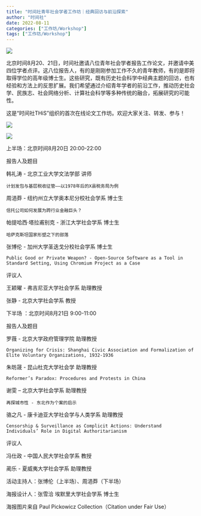 ```yaml
---
title: "时间社青年社会学者工作坊｜经典回访与前沿探索"
author: "时间社"
date: 2022-08-11
categories: ["工作坊/Workshop"]
tags: ["工作坊/Workshop"]
---
```


![](/img/logo.png)

北京时间8月20、21日，时间社邀请八位青年社会学者报告工作论文，并邀请中美四位学者点评。这八位报告人，有的是刚刚参加工作不久的青年教师，有的是即将取得学位的高年级博士生。这些研究，既有历史社会科学中经典主题的回访，也有经验和方法上的反思扩展。我们希望通过介绍青年学者的前沿工作，推动历史社会学、民族志、社会网络分析、计算社会科学等多种传统的融合，拓展研究的可能性。



这是“时间社THiS”组织的首次在线论文工作坊。欢迎大家关注、转发、参与！

![](/img/poster811.png)

![](/img/logo2.png)

上半场：北京时间8月20日 20:00-22:00



报告人及题目



韩礼涛 - 北京工业大学文法学部 讲师

    计划发包与基层税收征管——以1978年后的X县税务局为例



周浥莽 - 纽约州立大学奥本尼分校社会学系 博士生

    信托公司如何发展为跨行业金融巨头？



帕提哈西·塔拉甫别克  - 浙江大学社会学系 博士生

    哈萨克斯坦国家形塑之下的部落



张博伦 - 加州大学圣迭戈分校社会学系 博士生

    Public Good or Private Weapon? - Open-Source Software as a Tool in Standard Setting, Using Chromium Project as a Case



评议人



王颖曜 - 弗吉尼亚大学社会学系 助理教授



张静 - 北京大学社会学系 教授



下半场 ：北京时间8月21日 9:00-11:00



报告人及题目



罗薇 - 北京大学政府管理学院 助理教授

    Organizing for Crisis: Shanghai Civic Association and Formalization of Elite Voluntary Organizations, 1932-1936



朱昉晟 - 昆山杜克大学社会学 助理教授

    Reformer’s Paradox: Procedures and Protests in China



谢雯 – 北京大学社会学系 助理教授

    再探城市性 - 东北作为个案的启示



骆之凡 - 康卡迪亚大学社会学与人类学系 助理教授

    Censorship & Surveillance as Complicit Actions: Understand Individuals’ Role in Digital Authoritarianism



评议人



冯仕政 - 中国人民大学社会学系 教授



蔺乐 - 夏威夷大学社会学系 助理教授





活动主持人：张博伦（上半场）、周浥莽（下半场）

海报设计人：张雪洽 埃默里大学社会学系 博士生

海报图片来自 Paul Pickowicz Collection（Citation under Fair Use）

